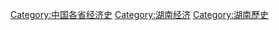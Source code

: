 [[Category:中国各省经济史|Category:中国各省经济史]]
[[Category:湖南经济|Category:湖南经济]]
[[Category:湖南歷史|Category:湖南歷史]]